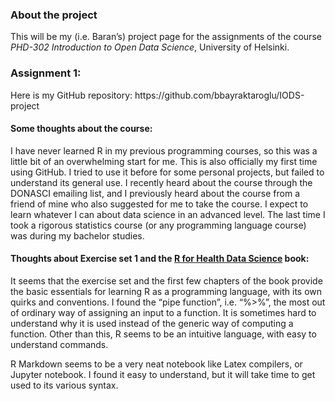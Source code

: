 
### About the project

This will be my (i.e. Baran's) project page for the assignments of the course *PHD-302 Introduction to Open Data Science*, University of Helsinki.

### Assignment 1:

Here is my GitHub repository: https://github.com/bbayraktaroglu/IODS-project


#### Some thoughts about the course: 

I have never learned R in my previous programming courses, so this was a little bit of an overwhelming start for me. This is also officially my first time using GitHub. I tried to use it before for some personal projects, but failed to understand its general use. 
I recently heard about the course through the DONASCI emailing list, and I previously heard about the course from a friend of mine who also suggested for me to take the course. I expect to learn whatever I can about data science in an advanced level. The last time I took a rigorous statistics course (or any programming language course) was during my bachelor studies.

#### Thoughts about Exercise set 1 and the [R for Health Data Science](https://argoshare.is.ed.ac.uk/healthyr_book/pipe-.html) book:

It seems that the exercise set and the first few chapters of the book provide the basic essentials for learning R as a programming language, with its own quirks and conventions. 
I found the "pipe function", i.e. "%>%", the most out of ordinary way of assigning an input to a function. It is sometimes hard to understand why it is used instead of the generic way of computing a function. Other than this, R seems to be an intuitive language, with easy to understand commands. 

R Markdown seems to be a very neat notebook like Latex compilers, or Jupyter notebook. I found it easy to understand, but it will take time to get used to its various syntax.


